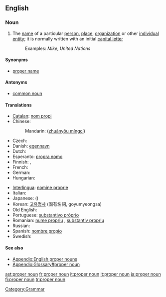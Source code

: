 ==English==
{{wikipedia}}

===Noun===
{{en-noun|sg=[[proper]] [[noun]]}}

# The [[name]] of a particular [[person]], [[place]], [[organization]] or other [[individual]] [[entity]]; it is normally written with an initial [[capital letter]]
#: Examples: ''Mike'', ''United Nations''

====Synonyms====
* [[proper name]]

====Antonyms====
* [[common noun]]

====Translations====
{{trans-top|The name of a particular person, place, organization or other individual entity}}
* [[Catalan]]: [[nom propi]]
* Chinese:
*: Mandarin: {{zh-ts|專有名詞|专有名词}} ([[zhuānyǒu míngcí]])
* Czech: {{t-|cs|vlastní jméno|n}}
* Danish: [[egennavn]]
* Dutch: {{t+|nl|eigennaam|m}}
* Esperanto: [[propra nomo]]
* Finnish: {{t+|fi|erisnimi}}, {{t+|fi|propri}}
* French: {{t+|fr|nom propre}}
* German: {{t+|de|Eigenname|m}}
* Hungarian: {{t+|hu|tulajdonnév}}
{{trans-mid}}
* [[Interlingua]]: [[nomine proprie]]
* Italian: {{t+|it|nome proprio}}
* Japanese: {{t+|ja|固有名詞|tr=koyūmeisi|sc=Jpan}}({{Jpan|こゆうめいし}})
* Korean: [[고유명사]] (固有名詞, goyumyeongsa)
* Old English: {{t-|ang|agen nama|m|alt=āgen nama|xs=Old English}}
* Portuguese: [[substantivo próprio]]
* Romanian: [[nume propriu]] {{n}}, [[substantiv propriu]] {{n}}
* Russian: {{t|ru|имя собственное|n|tr=ím'a sóbstv'ennoje|sc=Cyrl}}
* Spanish: [[nombre propio]]
* Swedish: {{t+|sv|egennamn}}
{{trans-bottom}}

====See also====
* [[Appendix:English proper nouns]]
* [[Appendix:Glossary#proper noun]]

[[Category:Grammar]]

[[ast:proper noun]]
[[fr:proper noun]]
[[it:proper noun]]
[[lt:proper noun]]
[[ja:proper noun]]
[[fi:proper noun]]
[[tr:proper noun]]